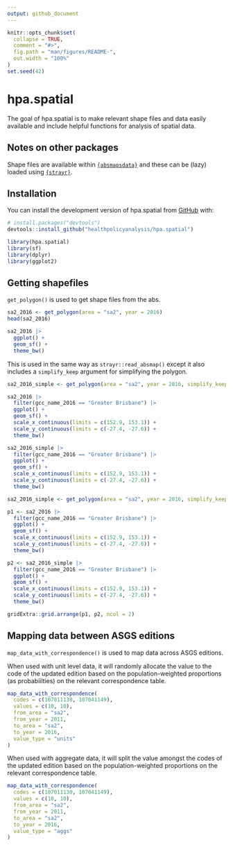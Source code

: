 ```yaml
---
output: github_document
---
```


<!-- README.md is generated from README.Rmd. Please edit that file -->

```r
knitr::opts_chunk$set(
  collapse = TRUE,
  comment = "#>",
  fig.path = "man/figures/README-",
  out.width = "100%"
)
set.seed(42)
```

# hpa.spatial

<!-- badges: start -->
<!-- badges: end -->

The goal of hpa.spatial is to make relevant shape files and data easily available and include helpful functions for analysis of spatial data.

## Notes on other packages

Shape files are available within [`{absmapsdata}`](https://github.com/wfmackey/absmapsdata) and these can be (lazy) loaded using [`{strayr}`](https://github.com/runapp-aus/strayr).


## Installation

You can install the development version of hpa.spatial from [GitHub](https://github.com/) with:

``` r
# install.packages("devtools")
devtools::install_github("healthpolicyanalysis/hpa.spatial")
```

```r
library(hpa.spatial)
library(sf)
library(dplyr)
library(ggplot2)
```

## Getting shapefiles

`get_polygon()` is used to get shape files from the abs.

```r
sa2_2016 <- get_polygon(area = "sa2", year = 2016)
head(sa2_2016)

sa2_2016 |>
  ggplot() +
  geom_sf() +
  theme_bw()
```

This is used in the same way as `strayr::read_absmap()` except it also includes a `simplify_keep` argument for simplifying the polygon.

```r
sa2_2016_simple <- get_polygon(area = "sa2", year = 2016, simplify_keep = 0.1)

sa2_2016 |>
  filter(gcc_name_2016 == "Greater Brisbane") |>
  ggplot() +
  geom_sf() +
  scale_x_continuous(limits = c(152.9, 153.1)) +
  scale_y_continuous(limits = c(-27.4, -27.6)) +
  theme_bw()

sa2_2016_simple |>
  filter(gcc_name_2016 == "Greater Brisbane") |>
  ggplot() +
  geom_sf() +
  scale_x_continuous(limits = c(152.9, 153.1)) +
  scale_y_continuous(limits = c(-27.4, -27.6)) +
  theme_bw()
```


```r
sa2_2016_simple <- get_polygon(area = "sa2", year = 2016, simplify_keep = 0.1)

p1 <- sa2_2016 |>
  filter(gcc_name_2016 == "Greater Brisbane") |>
  ggplot() +
  geom_sf() +
  scale_x_continuous(limits = c(152.9, 153.1)) +
  scale_y_continuous(limits = c(-27.4, -27.6)) +
  theme_bw()

p2 <- sa2_2016_simple |>
  filter(gcc_name_2016 == "Greater Brisbane") |>
  ggplot() +
  geom_sf() +
  scale_x_continuous(limits = c(152.9, 153.1)) +
  scale_y_continuous(limits = c(-27.4, -27.6)) +
  theme_bw()

gridExtra::grid.arrange(p1, p2, ncol = 2)
```


## Mapping data between ASGS editions

`map_data_with_correspondence()` is used to map data across ASGS editions.

When used with unit level data, it will randomly allocate the value to the code of the updated edition based on the population-weighted proportions (as probabiilties) on the relevant correspondence table.

```r
map_data_with_correspondence(
  codes = c(107011130, 107041149),
  values = c(10, 10),
  from_area = "sa2",
  from_year = 2011,
  to_area = "sa2",
  to_year = 2016,
  value_type = "units"
)
```

When used with aggregate data, it will split the value amongst the codes of the updated edition based on the population-weighted proportions on the relevant correspondence table.

```r
map_data_with_correspondence(
  codes = c(107011130, 107041149),
  values = c(10, 10),
  from_area = "sa2",
  from_year = 2011,
  to_area = "sa2",
  to_year = 2016,
  value_type = "aggs"
)
```

